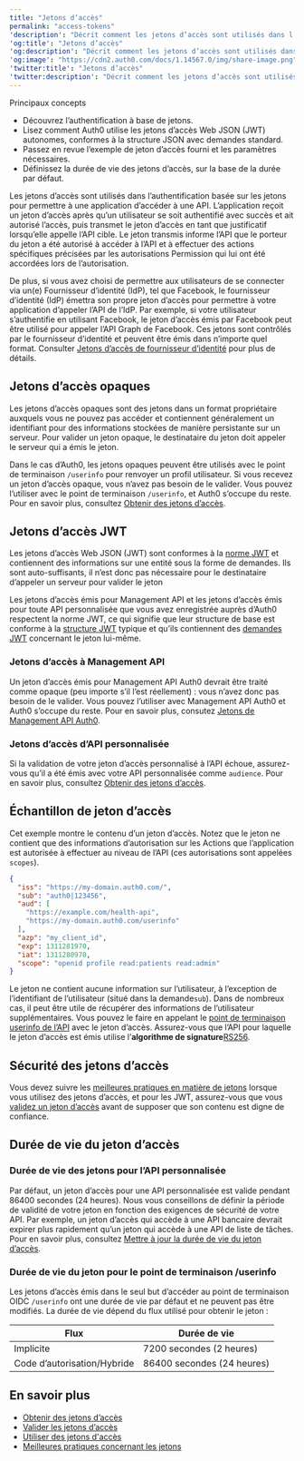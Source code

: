 ```yaml
---
title: "Jetons d’accès"
permalink: "access-tokens"
'description': "Décrit comment les jetons d’accès sont utilisés dans l’authentification basée sur les jetons pour permettre à une application d’accéder à une API après qu’un utilisateur se soit authentifié avec succès et ait autorisé l’accès"
'og:title': "Jetons d’accès"
'og:description': "Décrit comment les jetons d’accès sont utilisés dans l’authentification basée sur les jetons pour permettre à une application d’accéder à une API après qu’un utilisateur se soit authentifié avec succès et ait autorisé l’accès"
'og:image': "https://cdn2.auth0.com/docs/1.14567.0/img/share-image.png"
'twitter:title': "Jetons d’accès"
'twitter:description': "Décrit comment les jetons d’accès sont utilisés dans l’authentification basée sur les jetons pour permettre à une application d’accéder à une API après qu’un utilisateur se soit authentifié avec succès et ait autorisé l’accès"
---
```


<Card title="Overview">

Principaux concepts

* Découvrez l’authentification à base de jetons.
* Lisez comment Auth0 utilise les jetons d’accès Web JSON (JWT) autonomes, conformes à la structure JSON avec demandes standard.
* Passez en revue l’exemple de jeton d’accès fourni et les paramètres nécessaires.
* Définissez la durée de vie des jetons d’accès, sur la base de la durée par défaut.

</Card>

Les jetons d’accès sont utilisés dans l’authentification basée sur les jetons pour permettre à une application d’accéder à une API. L’application reçoit un jeton d’accès après qu’un utilisateur se soit authentifié avec succès et ait autorisé l’accès, puis transmet le jeton d’accès en tant que justificatif lorsqu’elle appelle l’API cible. Le jeton transmis informe l’API que le porteur du jeton a été autorisé à accéder à l’API et à effectuer des actions spécifiques précisées par les autorisations <Tooltip href="/docs/fr-ca/glossary?term=scope" tip="Permission
Mécanisme qui détermine les actions que les applications peuvent effectuer au nom d’un utilisateur avec des informations préalablement créées dans une ressource en ligne." cta="Voir le glossaire">Permission</Tooltip> qui lui ont été accordées lors de l’autorisation.

De plus, si vous avez choisi de permettre aux utilisateurs de se connecter via un(e) <Tooltip href="/docs/fr-ca/glossary?term=idp" tip="Fournisseur d’identité (IdP)
Service de stockage et de gestion des identités numériques." cta="Voir le glossaire">Fournisseur d’identité (IdP)</Tooltip>, tel que Facebook, le fournisseur d’identité (<Tooltip href="/docs/fr-ca/glossary?term=idp" tip="Fournisseur d’identité (IdP)
Service de stockage et de gestion des identités numériques." cta="Voir le glossaire">IdP</Tooltip>) émettra son propre jeton d’accès pour permettre à votre application d’appeler l’API de l’IdP. Par exemple, si votre utilisateur s’authentifie en utilisant Facebook, le jeton d’accès émis par Facebook peut être utilisé pour appeler l’API Graph de Facebook. Ces jetons sont contrôlés par le fournisseur d’identité et peuvent être émis dans n’importe quel format. Consulter [Jetons d’accès de fournisseur d’identité](/docs/fr-ca/secure/tokens/access-tokens/identity-provider-access-tokens) pour plus de détails.

## Jetons d’accès opaques

Les jetons d’accès opaques sont des jetons dans un format propriétaire auxquels vous ne pouvez pas accéder et contiennent généralement un identifiant pour des informations stockées de manière persistante sur un serveur. Pour valider un jeton opaque, le destinataire du jeton doit appeler le serveur qui a émis le jeton.

Dans le cas d’Auth0, les jetons opaques peuvent être utilisés avec le point de terminaison `/userinfo` pour renvoyer un profil utilisateur. Si vous recevez un jeton d’accès opaque, vous n’avez pas besoin de le valider. Vous pouvez l’utiliser avec le point de terminaison `/userinfo`, et Auth0 s’occupe du reste. Pour en savoir plus, consultez [Obtenir des jetons d’accès](/docs/fr-ca/secure/tokens/access-tokens/get-access-tokens).

## Jetons d’accès JWT

Les jetons d’accès Web JSON (<Tooltip href="/docs/fr-ca/glossary?term=json-web-token" tip="Jeton Web JSON (JWT)
Format standard de jeton d’ID (et souvent de jeton d’accès) utilisé pour représenter en toute sécurité des demandes entre deux parties." cta="Voir le glossaire">JWT</Tooltip>) sont conformes à la [norme JWT](https://tools.ietf.org/html/rfc7519) et contiennent des informations sur une entité sous la forme de demandes. Ils sont auto-suffisants, il n’est donc pas nécessaire pour le destinataire d’appeler un serveur pour valider le jeton

Les jetons d’accès émis pour <Tooltip href="/docs/fr-ca/glossary?term=management-api" tip="Management API
Un produit permettant aux clients d’effectuer des tâches administratives." cta="Voir le glossaire">Management API</Tooltip> et les jetons d’accès émis pour toute API personnalisée que vous avez enregistrée auprès d’Auth0 respectent la norme JWT, ce qui signifie que leur structure de base est conforme à la [structure JWT](/docs/fr-ca/secure/tokens/json-web-tokens/json-web-token-structure) typique et qu’ils contiennent des [demandes JWT](/docs/fr-ca/secure/tokens/json-web-tokens/json-web-token-claims) concernant le jeton lui-même.

### Jetons d’accès à Management API

Un jeton d’accès émis pour Management API Auth0 devrait être traité comme opaque (peu importe s’il l’est réellement) : vous n’avez donc pas besoin de le valider. Vous pouvez l’utiliser avec Management API Auth0 et Auth0 s’occupe du reste. Pour en savoir plus, consutez [Jetons de Management API Auth0](/docs/fr-ca/secure/tokens/access-tokens/management-api-access-tokens).

### Jetons d’accès d’API personnalisée

Si la validation de votre jeton d’accès personnalisé à l’API échoue, assurez-vous qu’il a été émis avec votre API personnalisée comme `audience`. Pour en savoir plus, consultez [Obtenir des jetons d’accès](/docs/fr-ca/secure/tokens/access-tokens/get-access-tokens).

## Échantillon de jeton d’accès

Cet exemple montre le contenu d’un jeton d’accès. Notez que le jeton ne contient que des informations d’autorisation sur les Actions que l’application est autorisée à effectuer au niveau de l’API (ces autorisations sont appelées `scopes`).

```json lines
{
  "iss": "https://my-domain.auth0.com/",
  "sub": "auth0|123456",
  "aud": [
    "https://example.com/health-api",
    "https://my-domain.auth0.com/userinfo"
  ],
  "azp": "my_client_id",
  "exp": 1311281970,
  "iat": 1311280970,
  "scope": "openid profile read:patients read:admin"
}
```

Le jeton ne contient aucune information sur l’utilisateur, à l’exception de l’identifiant de l’utilisateur (situé dans la demande`sub`). Dans de nombreux cas, il peut être utile de récupérer des informations de l’utilisateur supplémentaires. Vous pouvez le faire en appelant le [point de terminaison userinfo de l’API](https://auth0.com/docs/api/authentication#get-user-info) avec le jeton d’accès. Assurez-vous que l’API pour laquelle le jeton d’accès est émis utilise l’**algorithme de signature**[RS256](/docs/fr-ca/get-started/applications/signing-algorithms).

## Sécurité des jetons d’accès

Vous devez suivre les [meilleures pratiques en matière de jetons](/docs/fr-ca/secure/tokens/token-best-practices) lorsque vous utilisez des jetons d’accès, et pour les JWT, assurez-vous que vous [validez un jeton d’accès](/docs/fr-ca/secure/tokens/access-tokens/validate-access-tokens) avant de supposer que son contenu est digne de confiance.

## Durée de vie du jeton d’accès

### Durée de vie des jetons pour l’API personnalisée

Par défaut, un jeton d’accès pour une API personnalisée est valide pendant 86400 secondes (24 heures). Nous vous conseillons de définir la période de validité de votre jeton en fonction des exigences de sécurité de votre API. Par exemple, un jeton d’accès qui accède à une API bancaire devrait expirer plus rapidement qu’un jeton qui accède à une API de liste de tâches. Pour en savoir plus, consultez [Mettre à jour la durée de vie du jeton d’accès](/docs/fr-ca/secure/tokens/access-tokens/update-access-token-lifetime).

### Durée de vie du jeton pour le point de terminaison /userinfo

Les jetons d’accès émis dans le seul but d’accéder au point de terminaison OIDC `/userinfo` ont une durée de vie par défaut et ne peuvent pas être modifiés. La durée de vie dépend du flux utilisé pour obtenir le jeton :

<table class="table"><thead>
<tr>
<th>Flux</th>
<th>Durée de vie</th>
</tr>
</thead>
<tbody>
<tr>
<td>Implicite</td>
<td>7200 secondes (2 heures)</td>
</tr>
<tr>
<td>Code d’autorisation/Hybride</td>
<td>86400 secondes (24 heures)</td>
</tr>
</tbody>
</table>

## En savoir plus

* [Obtenir des jetons d’accès](/docs/fr-ca/secure/tokens/access-tokens/get-access-tokens)
* [Valider les jetons d’accès](/docs/fr-ca/secure/tokens/access-tokens/validate-access-tokens)
* [Utiliser des jetons d'accès](/docs/fr-ca/secure/tokens/access-tokens/use-access-tokens)
* [Meilleures pratiques concernant les jetons](/docs/fr-ca/secure/tokens/token-best-practices)